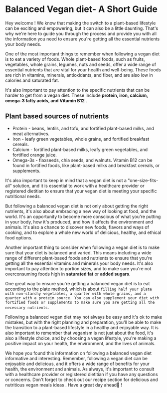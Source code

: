 # Balanced Vegan diet- A Short Guide 

Hey welcome ! We know that making the switch to a plant-based lifestyle can be exciting and empowering, but it can also be a little daunting. That's why we're here to guide you through the process and provide you with all the information you need to ensure you're getting all the essential nutrients your body needs.

One of the most important things to remember when following a vegan diet is to eat a variety of foods. Whole plant-based foods, such as fruits, vegetables, whole grains, legumes, nuts and seeds, offer a wide range of essential nutrients that are vital for your health and well-being. These foods are rich in vitamins, minerals, antioxidants, and fiber, and are also low in calories and saturated fat.

It's also important to pay attention to the specific nutrients that can be harder to get from a vegan diet. These include **protein, iron, calcium, omega-3 fatty acids, and Vitamin B12** . 

## Plant based sources of nutrients 
* Protein - beans, lentils, and tofu, and fortified plant-based milks, and meat alternatives. 
* Iron - leafy green vegetables, whole grains, and fortified breakfast cereals. 
* Calcium - fortified plant-based milks, leafy green vegetables, and fortified orange juice. 
* Omega-3s - flaxseeds, chia seeds, and walnuts. Vitamin B12 can be found in fortified foods, like plant-based milks and breakfast cereals, or supplements.

It's also important to keep in mind that a vegan diet is not a "one-size-fits-all" solution, and it is essential to work with a healthcare provider or registered dietitian to ensure that your vegan diet is meeting your specific nutritional needs.

But following a balanced vegan diet is not only about getting the right nutrients, it's also about embracing a new way of looking at food, and the world. It's an opportunity to become more conscious of what you're putting in your body, how it's produced, and how it affects the environment and animals. It's also a chance to discover new foods, flavors and ways of cooking, and to explore a whole new world of delicious, healthy, and ethical food options.

Another important thing to consider when following a vegan diet is to make sure that your diet is balanced and varied. This means including a wide range of different plant-based foods and nutrients to ensure that you're getting all the essential vitamins and minerals your body needs. It's also important to pay attention to portion sizes, and to make sure you're not overconsuming foods high in **saturated fat** or **added sugars**.

One great way to ensure you're getting a balanced vegan diet is to eat according to the plate method, which is about ` filling half your plate with non-starchy vegetables, a quarter with whole grains, and a quarter with a protein source. You can also supplement your diet with fortified foods or supplements to make sure you are getting all the necessary nutrients `.

Following a balanced vegan diet may not always be easy and it's ok to make mistakes, but with the right planning and preparation, you'll be able to make the transition to a plant-based lifestyle in a healthy and enjoyable way. It is also important to remember that veganism is not just about the food, it's also a lifestyle choice, and by choosing a vegan lifestyle, you're making a positive impact on your health, the environment, and the lives of animals.

We hope you found this information on following a balanced vegan diet informative and interesting. Remember, following a vegan diet can be enjoyable and delicious, and it offers a wide range of benefits for your health, the environment and animals. As always, it's important to consult with a healthcare provider or registered dietitian if you have any questions or concerns. Don't forget to check out our recipe section for delicious and nutritious vegan meals ideas . Have a great day ahead🌸 !

